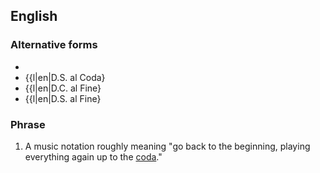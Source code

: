 ==English==

===Alternative forms===
* {{l|en|da capo al coda}}
* {{l|en|D.S. al Coda}
* {{l|en|D.C. al Fine}
* {{l|en|D.S. al Fine}

===Phrase===
{{head|en|phrase}}

# {{lb|en|music}} A music notation roughly meaning "go back to the beginning, playing everything again up to the [[coda]]."